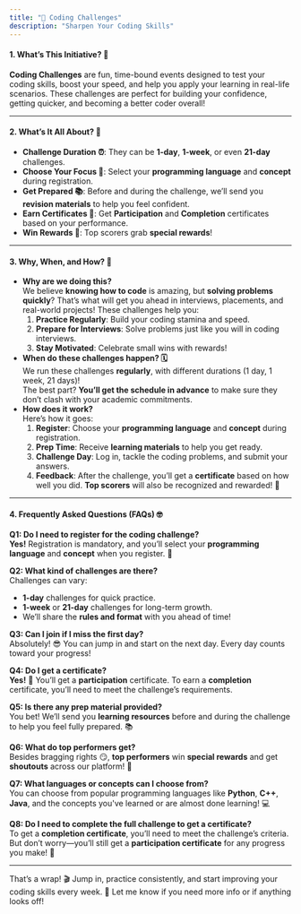 ```yaml
---
title: "🚀 Coding Challenges"
description: "Sharpen Your Coding Skills"
---
```


#### **1. What’s This Initiative? 🤔**

**Coding Challenges** are fun, time-bound events designed to test your coding skills, boost your speed, and help you apply your learning in real-life scenarios. These challenges are perfect for building your confidence, getting quicker, and becoming a better coder overall\!

---

#### **2. What’s It All About? 📌**

- **Challenge Duration ⏰**: They can be **1-day**, **1-week**, or even **21-day** challenges.
- **Choose Your Focus 🎯**: Select your **programming language** and **concept** during registration.
- **Get Prepared 📚**: Before and during the challenge, we’ll send you **revision materials** to help you feel confident.
- **Earn Certificates 🏅**: Get **Participation** and **Completion** certificates based on your performance.
- **Win Rewards 🎉**: Top scorers grab **special rewards**\!

---

#### **3. Why, When, and How? 🤩**

- **Why are we doing this?**\
   We believe **knowing how to code** is amazing, but **solving problems quickly**? That’s what will get you ahead in interviews, placements, and real-world projects\! These challenges help you:
  1. **Practice Regularly**: Build your coding stamina and speed.
  2. **Prepare for Interviews**: Solve problems just like you will in coding interviews.
  3. **Stay Motivated**: Celebrate small wins with rewards\!
- **When do these challenges happen? 🗓️**\
   We run these challenges **regularly**, with different durations (1 day, 1 week, 21 days)\!\
   The best part? **You’ll get the schedule in advance** to make sure they don’t clash with your academic commitments.
- **How does it work?**\
   Here’s how it goes:
  1. **Register**: Choose your **programming language** and **concept** during registration.
  2. **Prep Time**: Receive **learning materials** to help you get ready.
  3. **Challenge Day**: Log in, tackle the coding problems, and submit your answers.
  4. **Feedback**: After the challenge, you’ll get a **certificate** based on how well you did. **Top scorers** will also be recognized and rewarded\! 🎉

---

#### **4. Frequently Asked Questions (FAQs) 🤓**

**Q1: Do I need to register for the coding challenge?**\
 **Yes\!** Registration is mandatory, and you’ll select your **programming language** and **concept** when you register. 📲

**Q2: What kind of challenges are there?**\
 Challenges can vary:

- **1-day** challenges for quick practice.
- **1-week** or **21-day** challenges for long-term growth.
- We’ll share the **rules and format** with you ahead of time\!

**Q3: Can I join if I miss the first day?**\
 Absolutely\! 😎 You can jump in and start on the next day. Every day counts toward your progress\!

**Q4: Do I get a certificate?**\
 **Yes\!** 🎉 You’ll get a **participation** certificate. To earn a **completion** certificate, you’ll need to meet the challenge’s requirements.

**Q5: Is there any prep material provided?**\
 You bet\! We’ll send you **learning resources** before and during the challenge to help you feel fully prepared. 📚

**Q6: What do top performers get?**\
 Besides bragging rights 😏, **top performers** win **special rewards** and get **shoutouts** across our platform\! 🎉

**Q7: What languages or concepts can I choose from?**\
 You can choose from popular programming languages like **Python**, **C\+\+**, **Java**, and the concepts you've learned or are almost done learning\! 💻

**Q8: Do I need to complete the full challenge to get a certificate?**\
 To get a **completion certificate**, you’ll need to meet the challenge’s criteria. But don’t worry—you’ll still get a **participation certificate** for any progress you make\! 💪

---

That’s a wrap\! 🎬 Jump in, practice consistently, and start improving your coding skills every week. 🚀 Let me know if you need more info or if anything looks off\!